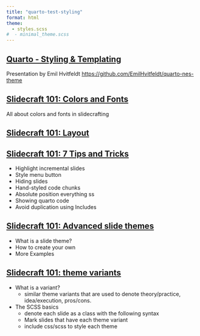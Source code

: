 ```yaml
---
title: "quarto-test-styling"
format: html
theme: 
  - styles.scss
#  - minimal_theme.scss
---
```


## [Quarto - Styling & Templating](https://www.youtube.com/watch?v=CblUFMoC9yg&t=10s)

Presentation by Emil Hvitfeldt <https://github.com/EmilHvitfeldt/quarto-nes-theme>

## [Slidecraft 101: Colors and Fonts](https://emilhvitfeldt.com/post/slidecraft-colors-fonts/)
All about colors and fonts in slidecrafting  

## [Slidecraft 101: Layout](https://emilhvitfeldt.com/post/slidecraft-layout/)

## [Slidecraft 101: 7 Tips and Tricks](https://emilhvitfeldt.com/post/slidecraft-7-tips-and-tricks/)  
* Highlight incremental slides  
* Style menu button  
* Hiding slides  
* Hand-styled code chunks  
* Absolute position everything   ss
* Showing quarto code  
* Avoid duplication using Includes  

## [Slidecraft 101: Advanced slide themes](https://emilhvitfeldt.com/post/slidecraft-scss-themes/)
* What is a slide theme?  
* How to create your own  
* More Examples  

## [Slidecraft 101: theme variants](https://emilhvitfeldt.com/post/slidecraft-theme-variants/)  
* What is a variant?  
  - similar theme variants that are used to denote theory/practice, idea/execution, pros/cons.
* The SCSS basics 
  - denote each slide as a class with the following syntax
  - Mark slides that have each theme variant
  - include css/scss to style each theme  
  

